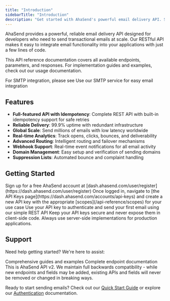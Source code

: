 ```yaml
---
title: "Introduction"
sidebarTitle: "Introduction"
description: "Get started with AhaSend's powerful email delivery API. Send transactional emails, manage domains, and track delivery analytics."
---
```


AhaSend provides a powerful, reliable email delivery API designed for developers who need to send transactional emails at scale. Our RESTful API makes it easy to integrate email functionality into your applications with just a few lines of code.

This API reference documentation covers all available endpoints, parameters, and responses. For implementation guides and examples, check out our usage documentation.

For SMTP integration, please see
<CardGroup cols={2}>
  <Card title="SMTP Integration guide" icon="envelope" href="/smtp">
    Use our SMTP service for easy email integration
  </Card>
</CardGroup>

## Features

- **Full-featured API with Idempotency**: Complete REST API with built-in idempotency support for safe retries
- **Reliable Delivery**: 99.9% uptime with redundant infrastructure
- **Global Scale**: Send millions of emails with low latency worldwide
- **Real-time Analytics**: Track opens, clicks, bounces, and deliverability
- **Advanced Routing**: Intelligent routing and failover mechanisms
- **Webhook Support**: Real-time event notifications for all email activity
- **Domain Management**: Easy setup and verification of sending domains
- **Suppression Lists**: Automated bounce and complaint handling

## Getting Started

<Steps>
  <Step title="Create Your Account">
    Sign up for a free AhaSend account at [dash.ahasend.com/user/register](https://dash.ahasend.com/user/register)
  </Step>
  <Step title="Generate API Key">
    Once logged in, navigate to [the API Keys page](https://dash.ahasend.com/accounts/api-keys) and create a new API key with the appropriate [scopes](/api-reference/scopes) for your use case
  </Step>
  <Step title="Make Your First Request">
    Use your API key to authenticate and send your first email using our simple REST API
  </Step>
</Steps>

<Note>
  Keep your API keys secure and never expose them in client-side code. Always use server-side implementations for production applications.
</Note>

## Support

Need help getting started? We're here to assist:

<CardGroup cols={2}>
  <Card title="Documentation" icon="book" href="/">
    Comprehensive guides and examples
  </Card>
  <Card title="API Reference" icon="terminal" href="/api-reference">
    Complete endpoint documentation
  </Card>
</CardGroup>

<Note>
  This is AhaSend API v2. We maintain full backwards compatibility - while new endpoints and fields may be added, existing APIs and fields will never be removed or changed in breaking ways.
</Note>

Ready to start sending emails? Check out our [Quick Start Guide](/quickstart) or explore our [Authentication](/api-reference/authentication) documentation.

